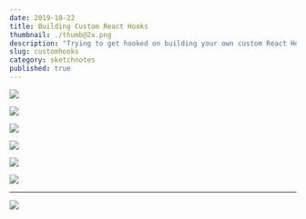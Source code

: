 ```yaml
---
date: 2019-10-22
title: Building Custom React Hooks
thumbnail: ./thumb@2x.png
description: "Trying to get hooked on building your own custom React Hooks?"
slug: customhooks
category: sketchnotes
published: true
---
```



![](https://og-image-egghead-course.now.sh/shareable-custom-hooks-in-react)


<SketchesContainer>

![](./customhooks-1.png)

![](./customhooks-2.png)

![](./customhooks-3.png)

![](./customhooks-4.png)

![](./customhooks-5.png)

---

<FullSketchnote coursename="Shareable Custom Hooks in React" courselink="https://egghead.io/courses/shareable-custom-hooks-in-react?rc=272bjb">

![](./customhooks-mini.png)

</FullSketchnote>

</SketchesContainer>